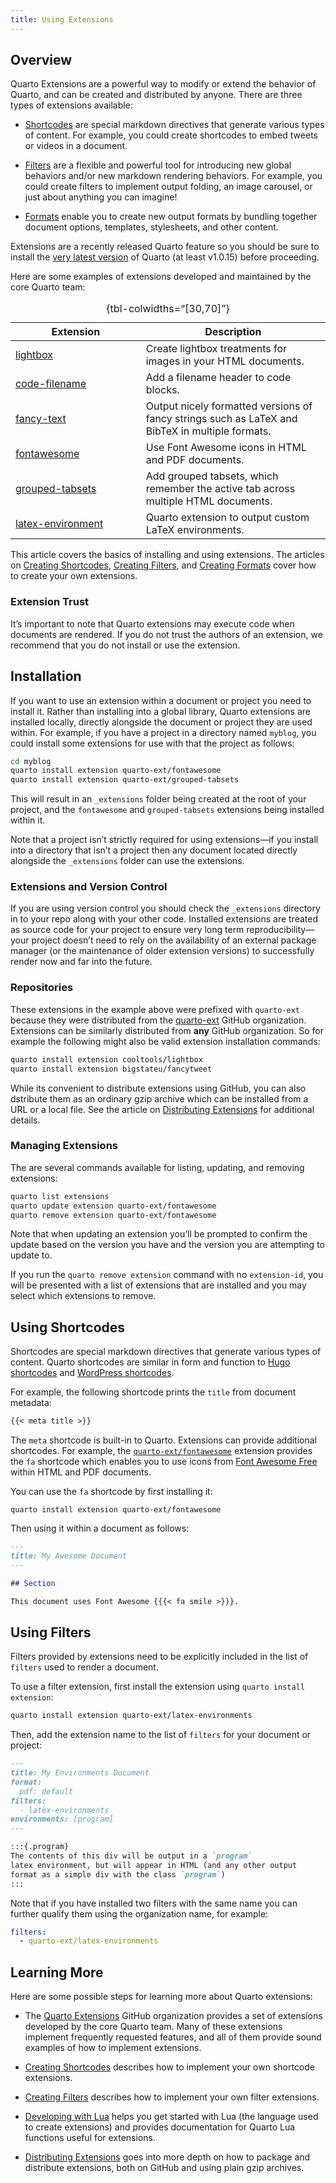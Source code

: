 ```yaml
---
title: Using Extensions
---
```


## Overview

Quarto Extensions are a powerful way to modify or extend the behavior of Quarto, and can be created and distributed by anyone. There are three types of extensions available:

-   [Shortcodes](shortcodes.qmd) are special markdown directives that generate various types of content. For example, you could create shortcodes to embed tweets or videos in a document.

-   [Filters](filters.qmd) are a flexible and powerful tool for introducing new global behaviors and/or new markdown rendering behaviors. For example, you could create filters to implement output folding, an image carousel, or just about anything you can imagine!

-   [Formats](formats.qmd) enable you to create new output formats by bundling together document options, templates, stylesheets, and other content.

Extensions are a recently released Quarto feature so you should be sure to install the [very latest version](https://quarto.org/docs/get-started/) of Quarto (at least v1.0.15) before proceeding.

Here are some examples of extensions developed and maintained by the core Quarto team:

| **Extension**                                                        | **Description**                                                                                 |
|------------------------------|------------------------------------------|
| [lightbox](https://github.com/quarto-ext/lightbox/)                  | Create lightbox treatments for images in your HTML documents.                                   |
| [code-filename](https://github.com/quarto-ext/code-filename)         | Add a filename header to code blocks.                                                           |
| [fancy-text](https://github.com/quarto-ext/fancy-text)               | Output nicely formatted versions of fancy strings such as LaTeX and BibTeX in multiple formats. |
| [fontawesome](https://github.com/quarto-ext/fontawesome)             | Use Font Awesome icons in HTML and PDF documents.                                               |
| [grouped-tabsets](https://github.com/quarto-ext/grouped-tabsets)     | Add grouped tabsets, which remember the active tab across multiple HTML documents.              |
| [latex-environment](https://github.com/quarto-ext/latex-environment) | Quarto extension to output custom LaTeX environments.                                           |

: {tbl-colwidths="\[30,70\]"}

This article covers the basics of installing and using extensions. The articles on [Creating Shortcodes](shortcodes.qmd), [Creating Filters](filters.qmd), and [Creating Formats](formats.qmd) cover how to create your own extensions.

::: callout-caution
### Extension Trust

It's important to note that Quarto extensions may execute code when documents are rendered. If you do not trust the authors of an extension, we recommend that you do not install or use the extension.
:::

## Installation

If you want to use an extension within a document or project you need to install it. Rather than installing into a global library, Quarto extensions are installed locally, directly alongside the document or project they are used within. For example, if you have a project in a directory named `myblog`, you could install some extensions for use with that the project as follows:

```.bash
cd myblog
quarto install extension quarto-ext/fontawesome
quarto install extension quarto-ext/grouped-tabsets
```

This will result in an `_extensions` folder being created at the root of your project, and the `fontawesome` and `grouped-tabsets` extensions being installed within it.

Note that a project isn't strictly required for using extensions---if you install into a directory that isn't a project then any document located directly alongside the `_extensions` folder can use the extensions.

::: callout-note
### Extensions and Version Control

If you are using version control you should check the `_extensions` directory in to your repo along with your other code. Installed extensions are treated as source code for your project to ensure very long term reproducibility---your project doesn't need to rely on the availability of an external package manager (or the maintenance of older extension versions) to successfully render now and far into the future.
:::

### Repositories

These extensions in the example above were prefixed with `quarto-ext` because they were distributed from the [quarto-ext](https://github.com/quarto-ext/) GitHub organization. Extensions can be similarly distributed from **any** GitHub organization. So for example the following might also be valid extension installation commands:

```.bash
quarto install extension cooltools/lightbox
quarto install extension bigstateu/fancytweet
```

While its convenient to distribute extensions using GitHub, you can also dstribute them as an ordinary gzip archive which can be installed from a URL or a local file. See the article on [Distributing Extensions](distributing.qmd) for additional details.

### Managing Extensions

The are several commands available for listing, updating, and removing extensions:

```.bash
quarto list extensions
quarto update extension quarto-ext/fontawesome
quarto remove extension quarto-ext/fontawesome
```

Note that when updating an extension you'll be prompted to confirm the update based on the version you have and the version you are attempting to update to.

If you run the `quarto remove extension` command with no `extension-id`, you will be presented with a list of extensions that are installed and you may select which extensions to remove.

## Using Shortcodes

Shortcodes are special markdown directives that generate various types of content. Quarto shortcodes are similar in form and function to [Hugo shortcodes](https://gohugo.io/content-management/shortcodes/) and [WordPress shortcodes](https://codex.wordpress.org/Shortcode).

For example, the following shortcode prints the `title` from document metadata:

``` .markdown
{{< meta title >}}
```

The `meta` shortcode is built-in to Quarto. Extensions can provide additional shortcodes. For example, the [`quarto-ext/fontawesome`](https://github.com/quarto-ext/fontawesome) extension provides the `fa` shortcode which enables you to use icons from [Font Awesome Free](https://fontawesome.com/search?m=free) within HTML and PDF documents.

You can use the `fa` shortcode by first installing it:

`quarto install extension quarto-ext/fontawesome`

Then using it within a document as follows:

``` markdown
---
title: My Awesome Document
---

## Section

This document uses Font Awesome {{{< fa smile >}}}.
```

## Using Filters

Filters provided by extensions need to be explicitly included in the list of `filters` used to render a document.

To use a filter extension, first install the extension using `quarto install extension`:

```.bash
quarto install extension quarto-ext/latex-environments
```

Then, add the extension name to the list of `filters` for your document or project:

``` markdown
---
title: My Environments Document
format:
  pdf: default
filters:
  - latex-environments
environments: [program]
---

:::{.program}
The contents of this div will be output in a `program`
latex environment, but will appear in HTML (and any other output 
format as a simple div with the class `program`)
:::
```

Note that if you have installed two filters with the same name you can further qualify them using the organization name, for example:

``` yaml
filters:
  - quarto-ext/latex-environments
```

## Learning More

Here are some possible steps for learning more about Quarto extensions:

-   The [Quarto Extensions](https://github.com/quarto-ext/) GitHub organization provides a set of extensions developed by the core Quarto team. Many of these extensions implement frequently requested features, and all of them provide sound examples of how to implement extensions.

-   [Creating Shortcodes](shortcodes.qmd) describes how to implement your own shortcode extensions.

-   [Creating Filters](filters.qmd) describes how to implement your own filter extensions.

-   [Developing with Lua](lua.qmd) helps you get started with Lua (the language used to create extensions) and provides documentation for Quarto Lua functions useful for extensions.

-   [Distributing Extensions](distributing.qmd) goes into more depth on how to package and distribute extensions, both on GitHub and using plain gzip archives.
